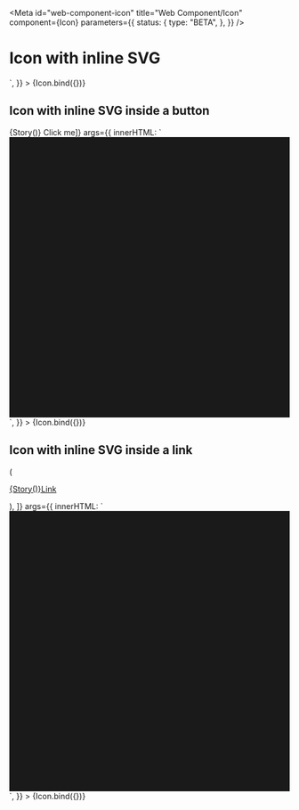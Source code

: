 <!-- @license CC0-1.0 -->


<Meta
  id="web-component-icon"
  title="Web Component/Icon"
  component={Icon}
  parameters={{
    status: {
      type: "BETA",
    },
  }}
/>

# Icon with inline SVG

<Canvas>
  <Story
    name="with inline SVG"
    args={{
      innerHTML: `<svg viewBox="0 0 32 32"><rect fill="currentColor" x="0" y="0" width="32" height="32" /></svg>`,
    }}
  >
    {Icon.bind({})}
  </Story>
</Canvas>

## Icon with inline SVG inside a button

<Canvas>
  <Story
    name="with inline SVG inside a button"
    decorators={[(Story) => <utrecht-button appearance="primary-action-button">{Story()} Click me</utrecht-button>]}
    args={{
      innerHTML: `<svg viewBox="0 0 32 32"><rect fill="currentColor" x="0" y="0" width="32" height="32" /></svg>`,
    }}
  >
    {Icon.bind({})}
  </Story>
</Canvas>

## Icon with inline SVG inside a link

<Canvas>
  <Story
    name="with inline SVG inside a link"
    decorators={[
      (Story) => (
        <p className="utrecht-paragraph">
          <a className="utrecht-link" href="https://example.com/">
            {Story()}Link
          </a>
        </p>
      ),
    ]}
    args={{
      innerHTML: `<svg viewBox="0 0 32 32"><rect fill="currentColor" x="0" y="0" width="32" height="32" /></svg>`,
    }}
  >
    {Icon.bind({})}
  </Story>
</Canvas>
